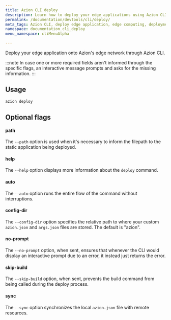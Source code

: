 ```yaml
---
title: Azion CLI deploy
description: Learn how to deploy your edge applications using Azion CLI with a guide on usage, commands and options for deploying onto the edge network.
permalink: /documentation/devtools/cli/deploy/
meta_tags: Azion CLI, deploy edge application, edge computing, deployment commands, CLI deployment, Azion deployment help, edge network, file path option, static application deployment, Azion bash commands
namespace: documentation_cli_deploy
menu_namespace: cliMenuAlpha

---
```


Deploy your edge application onto Azion's edge network through Azion CLI.

:::note 
In case one or more required fields aren't informed through the specific flags, an interactive message prompts and asks for the missing information.
:::

## Usage

```bash
azion deploy
```

## Optional flags

#### path 

The `--path` option is used when it's necessary to inform the filepath to the static application being deployed.

#### help

The `--help` option displays more information about the `deploy` command.

#### auto

The `--auto` option runs the entire flow of the command without interruptions.

#### config-dir

The `--config-dir` option specifies the relative path to where your custom `azion.json` and `args.json` files are stored. The default is "azion".

#### no-prompt

The `--no-prompt` option, when sent, ensures that whenever the CLI would display an interactive prompt due to an error, it instead just returns the error.

#### skip-build

The `--skip-build` option, when sent, prevents the build command from being called during the deploy process.

#### sync

The `--sync` option synchronizes the local `azion.json` file with remote resources.
